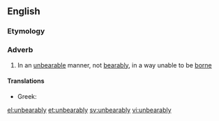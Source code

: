 ==English==

===Etymology===
{{suffix|unbearable|ly}}

===Adverb===
{{en-adv}}

# In an [[unbearable]] manner, not [[bearably]], in a way unable to be [[borne]]

====Translations====
* Greek: {{t|el|αφόρητα|sc=Grek}}

[[el:unbearably]]
[[et:unbearably]]
[[sv:unbearably]]
[[vi:unbearably]]